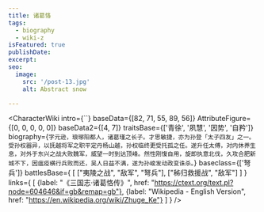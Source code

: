 ```yaml
---
title: 诸葛恪
tags:
  - biography
  - wiki-z
isFeatured: true
publishDate:
excerpt:
seo:
  image:
    src: '/post-13.jpg'
    alt: Abstract snow

---
```



<CharacterWiki
  intro={``}
  baseData={[82, 71, 55, 89, 56]}
  AttributeFigure={[0, 0, 0, 0, 0]}
  baseData2={[4, 7]}
  traitsBase={['青徐', '夙慧', '因势', '自矜']}
  biography={`字元逊，琅琊阳都人，诸葛瑾之长子。才思敏捷，亦为孙登「太子四友」之一。受孙权器异，以抚越将军之职平定丹杨山越，孙权临终更受托孤之任。遂升任太傅，对内休养生息，对外于东兴之战大败魏军，威望一时到达顶峰。然性刚愎自用，旋即执意北伐，久攻合肥新城不下，因瘟疫横行兵败而还，吴人日益不满，遂为孙峻发动政变诛杀。`}
  baseclass={['弩兵']}
  battlesBase={
    [
      ["夷陵之战", "敌军", "弩兵"],
      ["秭归救援战", "敌军"]
    ]
  }
  links={
    [
      {label: "《三国志·诸葛恪传》", href: "https://ctext.org/text.pl?node=604646&if=gb&remap=gb"},
      {label: "Wikipedia - English Version", href: "https://en.wikipedia.org/wiki/Zhuge_Ke"}
    ]
  }
/>
